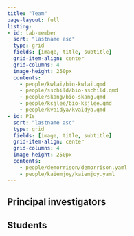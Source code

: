 ```yaml
---
title: "Team"
page-layout: full
listing:
- id: lab-member
  sort: "lastname asc"
  type: grid
  fields: [image, title, subtitle]
  grid-item-align: center
  grid-columns: 4
  image-height: 250px
  contents: 
    - people/kwlai/bio-kwlai.qmd
    - people/sschild/bio-sschild.qmd
    - people/skang/bio-skang.qmd
    - people/ksjlee/bio-ksjlee.qmd
    - people/kvaidya/kvaidya.qmd
- id: PIs
  sort: "lastname asc"
  type: grid
  fields: [image, title, subtitle]
  grid-item-align: center
  grid-columns: 4
  image-height: 250px
  contents: 
    - people/demorrison/demorrison.yaml
    - people/kaiemjoy/kaiemjoy.yaml
---
```


## Principal investigators

:::{#PIs}
:::

## Students

:::{#lab-member}
:::
